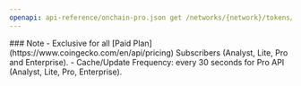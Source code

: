 ```yaml
---
openapi: api-reference/onchain-pro.json get /networks/{network}/tokens/{token_address}/trades
---
```


<Note>
### Note
- Exclusive for all [Paid Plan](https://www.coingecko.com/en/api/pricing) Subscribers (Analyst, Lite, Pro and Enterprise).
- Cache/Update Frequency: every 30 seconds for Pro API (Analyst, Lite, Pro, Enterprise).
</Note>
